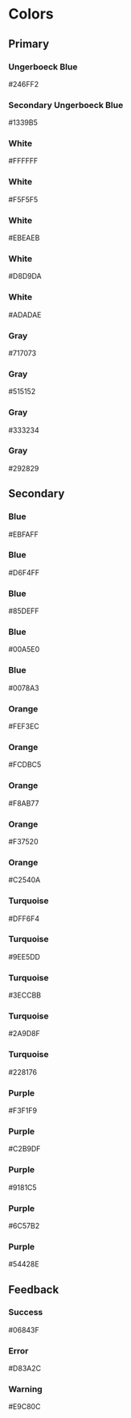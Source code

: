 
<Meta title="Design/Colors" />

<style>{`
  .title {
    color: #292729;
    font-size: 1.875rem;
    font-weight: 600;
    margin-bottom: 32px;
  }

  .sub-title {
    border: none;
    color: #292729;
    font-size: 1.5626rem;
    font-weight: 600;
    margin-bottom: 16px;
  }

  .container {
    display: flex;
    flex-direction: column;
    gap: 24px;
  }

  .container__row {
    display: flex;
    gap: 24px;
    margin-bottom: 32px;
  }

  @media only screen and (max-width: 767px) {
    .container__row {
      flex-direction: column;
    }
  }

  .color__bg {
    border: 1px solid #D8D9DA;
    border-radius: 3px;
    display: inline-block;
    height: 59px;
    margin-bottom: 8px;
    width: 208px;
  }

  .color__name {
    color: #292729;
    font-size: .875rem;
    font-weight: 600;
    margin-bottom: 4px;
  }

  .color__hex {
    color: #292729;
    font-size: .875rem;
  }

  @media only screen and (max-width: 767px) {
    .color__bg,
    .color__name,
    .color__hex {
      display: block;
      text-align: center;
      width: 100%;
    }
  }
`}</style>

<h1 className="title">
  Colors
</h1>

<h2 className="sub-title">
  Primary
</h2>

<div className="container">
  <div className="container__row">
    <div className="color">
      <span className="color__bg" style={{ 'background': '#246FF2' }} />
      <h3 className="color__name">Ungerboeck Blue</h3>
      <span className="color__hex">#246FF2</span>
    </div>
    <div className="color">
      <span className="color__bg" style={{ 'background': '#0067b1' }} />
      <h3 className="color__name">Secondary Ungerboeck Blue</h3>
      <span className="color__hex">#1339B5</span>
    </div>
  </div>

  <div className="container__row">
    <div className="color">
      <span className="color__bg" style={{ 'background': '#FFFFFF' }} />
      <h3 className="color__name">White</h3>
      <span className="color__hex">#FFFFFF</span>
    </div>
    <div className="color">
      <span className="color__bg" style={{ 'background': '#F5F5F5' }} />
      <h3 className="color__name">White</h3>
      <span className="color__hex">#F5F5F5</span>
    </div>
    <div className="color">
      <span className="color__bg" style={{ 'background': '#EBEAEB' }} />
      <h3 className="color__name">White</h3>
      <span className="color__hex">#EBEAEB</span>
    </div>
    <div className="color">
      <span className="color__bg" style={{ 'background': '#D8D9DA' }} />
      <h3 className="color__name">White</h3>
      <span className="color__hex">#D8D9DA</span>
    </div>
    <div className="color">
      <span className="color__bg" style={{ 'background': '#ADADAE' }} />
      <h3 className="color__name">White</h3>
      <span className="color__hex">#ADADAE</span>
    </div>
  </div>

  <div className="container__row">
    <div className="color">
      <span className="color__bg" style={{ 'background': '#717073' }} />
      <h3 className="color__name">Gray</h3>
      <span className="color__hex">#717073</span>
    </div>
    <div className="color">
      <span className="color__bg" style={{ 'background': '#515152' }} />
      <h3 className="color__name">Gray</h3>
      <span className="color__hex">#515152</span>
    </div>
    <div className="color">
      <span className="color__bg" style={{ 'background': '#333234' }} />
      <h3 className="color__name">Gray</h3>
      <span className="color__hex">#333234</span>
    </div>
    <div className="color">
      <span className="color__bg" style={{ 'background': '#292829' }} />
      <h3 className="color__name">Gray</h3>
      <span className="color__hex">#292829</span>
    </div>
  </div>
</div>

<h2 className="sub-title">
  Secondary
</h2>

<div className="container">
  <div className="container__row">
    <div className="color">
      <span className="color__bg" style={{ 'background': '#EBFAFF' }} />
      <h3 className="color__name">Blue</h3>
      <span className="color__hex">#EBFAFF</span>
    </div>
    <div className="color">
      <span className="color__bg" style={{ 'background': '#D6F4FF' }} />
      <h3 className="color__name">Blue</h3>
      <span className="color__hex">#D6F4FF</span>
    </div>
    <div className="color">
      <span className="color__bg" style={{ 'background': '#85DEFF' }} />
      <h3 className="color__name">Blue</h3>
      <span className="color__hex">#85DEFF</span>
    </div>
    <div className="color">
      <span className="color__bg" style={{ 'background': '#00A5E0' }} />
      <h3 className="color__name">Blue</h3>
      <span className="color__hex">#00A5E0</span>
    </div>
    <div className="color">
      <span className="color__bg" style={{ 'background': '#0078A3' }} />
      <h3 className="color__name">Blue</h3>
      <span className="color__hex">#0078A3</span>
    </div>
  </div>

  <div className="container__row">
    <div className="color">
      <span className="color__bg" style={{ 'background': '#FEF3EC' }} />
      <h3 className="color__name">Orange</h3>
      <span className="color__hex">#FEF3EC</span>
    </div>
    <div className="color">
      <span className="color__bg" style={{ 'background': '#FCDBC5' }} />
      <h3 className="color__name">Orange</h3>
      <span className="color__hex">#FCDBC5</span>
    </div>
    <div className="color">
      <span className="color__bg" style={{ 'background': '#F8AB77' }} />
      <h3 className="color__name">Orange</h3>
      <span className="color__hex">#F8AB77</span>
    </div>
    <div className="color">
      <span className="color__bg" style={{ 'background': '#F37520' }} />
      <h3 className="color__name">Orange</h3>
      <span className="color__hex">#F37520</span>
    </div>
    <div className="color">
      <span className="color__bg" style={{ 'background': '#C2540A' }} />
      <h3 className="color__name">Orange</h3>
      <span className="color__hex">#C2540A</span>
    </div>
  </div>

  <div className="container__row">
    <div className="color">
      <span className="color__bg" style={{ 'background': '#DFF6F4' }} />
      <h3 className="color__name">Turquoise</h3>
      <span className="color__hex">#DFF6F4</span>
    </div>
    <div className="color">
      <span className="color__bg" style={{ 'background': '#9EE5DD' }} />
      <h3 className="color__name">Turquoise</h3>
      <span className="color__hex">#9EE5DD</span>
    </div>
    <div className="color">
      <span className="color__bg" style={{ 'background': '#3ECCBB' }} />
      <h3 className="color__name">Turquoise</h3>
      <span className="color__hex">#3ECCBB</span>
    </div>
    <div className="color">
      <span className="color__bg" style={{ 'background': '#2A9D8F' }} />
      <h3 className="color__name">Turquoise</h3>
      <span className="color__hex">#2A9D8F</span>
    </div>
    <div className="color">
      <span className="color__bg" style={{ 'background': '#228176' }} />
      <h3 className="color__name">Turquoise</h3>
      <span className="color__hex">#228176</span>
    </div>
  </div>

  <div className="container__row">
    <div className="color">
      <span className="color__bg" style={{ 'background': '#F3F1F9' }} />
      <h3 className="color__name">Purple</h3>
      <span className="color__hex">#F3F1F9</span>
    </div>
    <div className="color">
      <span className="color__bg" style={{ 'background': '#C2B9DF' }} />
      <h3 className="color__name">Purple</h3>
      <span className="color__hex">#C2B9DF</span>
    </div>
    <div className="color">
      <span className="color__bg" style={{ 'background': '#9181C5' }} />
      <h3 className="color__name">Purple</h3>
      <span className="color__hex">#9181C5</span>
    </div>
    <div className="color">
      <span className="color__bg" style={{ 'background': '#6C57B2' }} />
      <h3 className="color__name">Purple</h3>
      <span className="color__hex">#6C57B2</span>
    </div>
    <div className="color">
      <span className="color__bg" style={{ 'background': '#54428E' }} />
      <h3 className="color__name">Purple</h3>
      <span className="color__hex">#54428E</span>
    </div>
  </div>
</div>

<h2 className="sub-title">
  Feedback
</h2>

<div className="container">
  <div className="container__row">
    <div className="color">
      <span className="color__bg" style={{ 'background': '#06843F' }} />
      <h3 className="color__name">Success</h3>
      <span className="color__hex">#06843F</span>
    </div>
    <div className="color">
      <span className="color__bg" style={{ 'background': '#D83A2C' }} />
      <h3 className="color__name">Error</h3>
      <span className="color__hex">#D83A2C</span>
    </div>
    <div className="color">
      <span className="color__bg" style={{ 'background': '#E9C80C' }} />
      <h3 className="color__name">Warning</h3>
      <span className="color__hex">#E9C80C</span>
    </div>
  </div>
</div>
